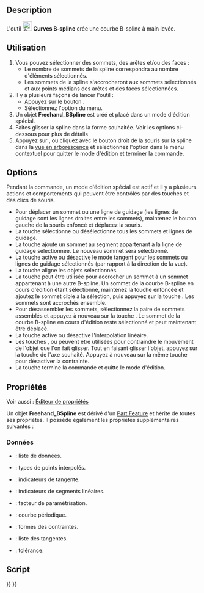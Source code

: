 <languages/>

{{Docnav/fr
|[[Curves_Line/fr|Ligne]]
|[[Curves_MixedCurve/fr|Courbe d'intersection en 3D]]
|[[Curves_Workbench/fr|Atelier Curves]]
|IconL=Curves_Line.svg
|IconR=Curves_MixedCurve.svg
|IconC=Curves_workbench_icon.svg
}}

{{GuiCommand/fr
|Name=Curves EditableSpline
|Name/fr=Curves B-spline
|MenuLocation=Curves → Créer une B-spline
|Workbenches=[[Curves_Workbench/fr|Curves]]
}}

==Description==

L'outil [[Image:Curves_EditableSpline.svg|24px]] '''Curves B-spline''' crée une courbe B-spline à main levée.

<span id="Usage"></span>
==Utilisation==

# Vous pouvez sélectionner des sommets, des arêtes et/ou des faces :
#* Le nombre de sommets de la spline correspondra au nombre d'éléments sélectionnés.
#* Les sommets de la spline s'accrocheront aux sommets sélectionnés et aux points médians des arêtes et des faces sélectionnées.
# Il y a plusieurs façons de lancer l'outil :
#* Appuyez sur le bouton {{Button|[[Image:Curves_EditableSpline.svg|16px]] [[Curves_EditableSpline/fr|Créer une B-spline]]}}.
#* Sélectionnez l'option {{MenuCommand|Curves → [[Image:Curves_EditableSpline.svg|16px]] Créer une B-spline}} du menu.
# Un objet '''Freehand_BSpline''' est créé et placé dans un mode d'édition spécial.
# Faites glisser la spline dans la forme souhaitée. Voir les options ci-dessous pour plus de détails 
# Appuyez sur {{KEY|Q}}, ou cliquez avec le bouton droit de la souris sur la spline dans la [[Tree_view/fr|vue en arborescence]] et sélectionnez l'option {{MenuCommand|Terminer l'édition}} dans le menu contextuel pour quitter le mode d'édition et terminer la commande.

==Options==

Pendant la commande, un mode d'édition spécial est actif et il y a plusieurs actions et comportements qui peuvent être contrôlés par des touches et des clics de souris.

* Pour déplacer un sommet ou une ligne de guidage (les lignes de guidage sont les lignes droites entre les sommets), maintenez le bouton gauche de la souris enfoncé et déplacez la souris.
* La touche {{KEY|A}} sélectionne ou désélectionne tous les sommets et lignes de guidage.
* La touche {{KEY|I}} ajoute un sommet au segment appartenant à la ligne de guidage sélectionnée. Le nouveau sommet sera sélectionné.
* La touche {{KEY|T}} active ou désactive le mode tangent pour les sommets ou lignes de guidage sélectionnés (par rapport à la direction de la vue).
* La touche {{KEY|P}} aligne les objets sélectionnés.
* La touche {{KEY|S}} peut être utilisée pour accrocher un sommet à un sommet appartenant à une autre B-spline. Un sommet de la courbe B-spline en cours d'édition étant sélectionné, maintenez la touche {{KEY|Ctrl}} enfoncée et ajoutez le sommet cible à la sélection, puis appuyez sur la touche {{KEY|S}}. Les sommets sont accrochés ensemble.
* Pour désassembler les sommets, sélectionnez la paire de sommets assemblés et appuyez à nouveau sur la touche {{KEY|S}}. Le sommet de la courbe B-spline en cours d'édition reste sélectionné et peut maintenant être déplacé.
* La touche {{KEY|L}} active ou désactive l'interpolation linéaire.
* Les touches {{KEY|X}}, {{KEY|Y}} ou {{KEY|Z}} peuvent être utilisées pour contraindre le mouvement de l'objet que l'on fait glisser. Tout en faisant glisser l'objet, appuyez sur la touche de l'axe souhaité. Appuyez à nouveau sur la même touche pour désactiver la contrainte.
* La touche {{KEY|Q}} termine la commande et quitte le mode d'édition.

<span id="Properties"></span>
==Propriétés==

Voir aussi : [[Property_editor/fr|Éditeur de propriétés]]

Un objet '''Freehand_BSpline''' est dérivé d'un [[Part_Feature/fr|Part Feature]] et hérite de toutes ses propriétés. Il possède également les propriétés supplémentaires suivantes :

<span id="Data"></span>
===Données===

{{TitleProperty|Profile}}

* {{PropertyData|Data|VectorList}} : liste de données.
* {{PropertyData|Data Type|IntegerList}} : types de points interpolés.
* {{PropertyData|Flags|BoolList}} : indicateurs de tangente.
* {{PropertyData|Linear Segments|BoolList}} : indicateurs de segments linéaires.
* {{PropertyData|Parametrization|FloatConstraint}} : facteur de paramétrisation.
* {{PropertyData|Periodic|Bool}} : courbe périodique.
* {{PropertyData|Support|LinkSubList}} : formes des contraintes.
* {{PropertyData|Tangents|VectorList}} : liste des tangentes.
* {{PropertyData|Tolerance|Float}} : tolérance.

<span id="Scripting"></span>
==Script==


{{Docnav/fr
|[[Curves_Line/fr|Ligne]]
|[[Curves_MixedCurve/fr|Courbe d'intersection en 3D]]
|[[Curves_Workbench/fr|Atelier Curves]]
|IconL=Curves_Line.svg
|IconR=Curves_MixedCurve.svg
|IconC=Curves_workbench_icon.svg
}}

{{Curves Tools navi{{#translation:}}}}
{{Userdocnavi{{#translation:}}}}